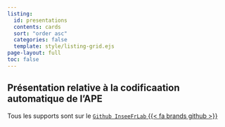 ```yaml
---
listing:
  id: presentations
  contents: cards
  sort: "order asc"
  categories: false
  template: style/listing-grid.ejs
page-layout: full
toc: false
---
```


## Présentation relative à la codificaation automatique de l'APE


Tous les supports sont sur le [`Github InseeFrLab` {{< fa brands github >}}](https://github.com/orgs/InseeFrLab/teams/codification-ape/repositories)

::: {#presentations}
:::
